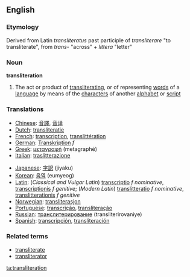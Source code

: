 ==English==

===Etymology===

Derived from Latin ''transliteratus'' past participle of ''transliterare'' "to transliterate", from ''trans-'' "across" + ''littera'' "letter"

===Noun===
'''transliteration'''

#The act or product of [[transliterating]], or of representing [[word]]s of a [[language]] by means of the [[character]]s of another [[alphabet]] or [[script]]

===Translations===
{{top}}
*[[Chinese]]: [[音譯]], [[音译]]
*[[Dutch]]: [[transliteratie]]
*[[French]]: [[transcription]], [[translittération]]
*[[German]]: [[Transkription]] ''f''
*[[Greek]]: [[μεταγραφή]] (metagraphé)
*[[Italian]]: [[traslitterazione]]
{{mid}}
*[[Japanese]]: [[字訳]] (jiyaku)
*[[Korean]]: [[음역]] (eumyeog)
*[[Latin]]: (''Classical and Vulgar Latin'') [[transcriptio]] ''f nominative'', [[transcriptionis]] ''f genitive''; (''Modern Latin'') [[translitteratio]] ''f nominative'', [[translitterationis]] ''f genitive'' 
*[[Norwegian]]: [[transliterasjon]]
*[[Portuguese]]: [[transcrição]], [[transliteração]]
*[[Russian]]: [[транслитерирование]] (transliterirovaniye)
*[[Spanish]]: [[transcripción]], [[transliteración]]
{{bottom}}

===Related terms===
*[[transliterate]]
*[[transliterator]]

[[ta:transliteration]]